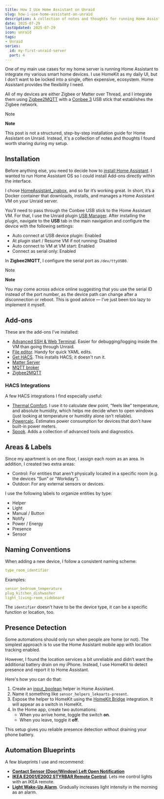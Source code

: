 ```yaml
---
title: How I Use Home Assistant on Unraid
slug: how-i-use-home-assistant-on-unraid
description: A collection of notes and thoughts for running Home Assistant on Unraid
date: 2025-07-29
lastUpdated: 2025-07-29
icon: unraid
tags:
- Unraid
series:
  id: my-first-unraid-server
  part: 4
---
```


One of my main use cases for my home server is running Home Assistant to integrate my various smart home devices. I use HomeKit as my daily UI, but I don’t want to be locked into a single, often expensive, ecosystem. Home Assistant provides the flexibility I need.

All of my devices are either Zigbee or Matter over Thread, and I integrate them using [Zigbee2MQTT](https://www.zigbee2mqtt.io/) with a [Conbee 3](https://phoscon.de/en/conbee3) USB stick that establishes the Zigbee network.

> [!NOTE]
> **Note**
>
> This post is not a structured, step-by-step installation guide for Home Assistant on Unraid. Instead, it's a collection of notes and thoughts I found worth sharing during my setup.

## Installation

Before anything else, you need to decide how to [install Home Assistant](https://www.home-assistant.io/installation/). I wanted to run Home Assistant OS so I could install Add-ons directly within the interface.

I chose [HomeAssistant_inabox](https://github.com/SpaceinvaderOne/Home_Assistant_inabox), and so far it’s working great. In short, it’s a Docker container that downloads, installs, and manages a Home Assistant VM on your Unraid server.

You’ll need to pass through the Conbee USB stick to the Home Assistant VM. For that, I use the Unraid plugin [USB Manager](https://forums.unraid.net/topic/100511-plugin-usb_manager/). After installing the plugin, navigate to the **USB** tab in the main navigation and configure the device with the following settings:

- Auto connect at USB device plugin: Enabled
- At plugin start / Resume VM if not running: Disabled
- Auto connect to VM at VM start: Enabled
- Connect as serial only: Enabled

In **Zigbee2MQTT**, I configure the serial port as `/dev/ttyUSB0`.

> [!NOTE]
> **Note**
> 
> You may come across advice online suggesting that you use the serial ID instead of the port number, as the device path can change after a disconnection or reboot. This is good advice — I’ve just been too lazy to implement it myself.

## Add-ons

These are the add-ons I’ve installed:

- [Advanced SSH & Web Terminal](https://github.com/hassio-addons/addon-ssh). Easier for debugging/logging inside the VM than going through Unraid.
- [File editor](https://github.com/home-assistant/addons/tree/master/configurator). Handy for quick YAML edits.
- [Get HACS](https://github.com/hacs/addons/tree/main/get). This installs HACS; it doesn't run it.
- [Matter Server](https://github.com/home-assistant/addons/tree/master/matter_server)
- [MQTT broker](https://github.com/home-assistant/addons/tree/master/mosquitto)
- [Zigbee2MQTT](https://github.com/zigbee2mqtt/hassio-zigbee2mqtt/tree/master/zigbee2mqtt)

### HACS Integrations

A few HACS integrations I find especially useful:

- [Thermal Comfort](https://github.com/dolezsa/thermal_comfort). I use it to calculate dew point, “feels like” temperature, and absolute humidity, which helps me decide when to open windows (just looking at temperature or humidity alone isn’t reliable).
- [Powercalc](https://docs.powercalc.nl/). Estimates power consumption for devices that don’t have built-in power meters.
- [Spook](https://spook.boo/). Adds a collection of advanced tools and diagnostics.

## Areas & Labels

Since my apartment is on one floor, I assign each room as an area. In addition, I created two extra areas:

- Control: For entities that aren’t physically located in a specific room (e.g. the devices “Sun” or “Workday”).
- Outdoor: For any external sensors or devices.

I use the following labels to organize entities by type:

- Helper
- Light
- Manual / Button
- Notify
- Power / Energy
- Presence
- Sensor

## Naming Conventions

When adding a new device, I follow a consistent naming scheme:

```yaml
type_room_identifier
```

Examples:

```yaml
sensor_bedroom_temperature
plug_kitchen_dishwasher
light_living-room_sideboard
```

The `identifier` doesn't have to be the device type, it can be a specific function or location, too.

## Presence Detection

Some automations should only run when people are home (or not). The simplest approach is to use the Home Assistant mobile app with location tracking enabled.

However, I found the location services a bit unreliable and didn’t want the additional battery drain on my iPhone. Instead, I use HomeKit to detect presence and report it to Home Assistant.

Here's how you can do that:

1. Create an [input_boolean](https://www.home-assistant.io/integrations/input_boolean/) helper in Home Assistant.
1. Name it something like `sensor_helpers_lekoarts-present`.
1. Expose the helper to HomeKit using the [HomeKit Bridge](https://www.home-assistant.io/integrations/homekit/) integration. It will appear as a switch in HomeKit.
1. In the Home app, create two automations:
   - When you arrive home, toggle the switch **on**.
   - When you leave, toggle it **off**.

This setup gives you reliable presence detection without draining your phone battery.

## Automation Blueprints

A few blueprints I use and recommend:

- [**Contact Sensor (Door/Window) Left Open Notification**](https://community.home-assistant.io/t/contact-sensor-door-or-window-left-open-notification/652571)
- [**IKEA E2001/E2002 STYRBAR Remote Control**](https://epmatt.github.io/awesome-ha-blueprints/docs/blueprints/controllers/ikea_e2001_e2002/). Lets me control lights with an IKEA remote.
- [**Light Wake-Up Alarm**](https://community.home-assistant.io/t/simple-light-wake-up-alarm-with-parabolic-sunrise-effect/673747). Gradually increases light intensity in the morning as an alarm.
